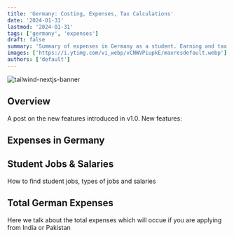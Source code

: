 ```yaml
---
title: 'Germany: Costing, Expenses, Tax Calculations'
date: '2024-01-31'
lastmod: '2024-01-31'
tags: ['germany', 'expenses']
draft: false
summary: 'Summary of expenses in Germany as a student. Earning and tax calculations'
images: ['https://i.ytimg.com/vi_webp/vCNWVPiupkE/maxresdefault.webp']
authors: ['default']
---
```


![tailwind-nextjs-banner](https://i.ytimg.com/vi_webp/vCNWVPiupkE/maxresdefault.webp)

## Overview

A post on the new features introduced in v1.0. New features:

<TOCInline toc={props.toc} exclude="Overview" toHeading={2} />

## Expenses in Germany

<YouTube id="cRBZNAaq1DI" />

## Student Jobs & Salaries

How to find student jobs, types of jobs and salaries

<YouTube id="vCNWVPiupkE" />

## Total German Expenses

Here we talk about the total expenses which will occue if you are applying from India or Pakistan

<YouTube id="NKcG88nN0Lk" />
